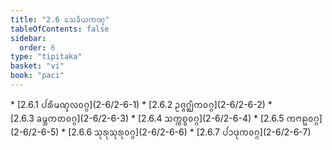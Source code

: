 ```yaml
---
title: "2.6 ᩈᩮᨡᩥᨿᨠᨱ᩠ᨯ"
tableOfContents: false
sidebar:
  order: 6
type: "tipitaka"
basket: "vi"
book: "paci"
---
```



<DynamicBreadcrumb />



<TableOfContents book="paci" section="2.6">
* [2.6.1 ᨸᩁᩥᨾᨱ᩠ᨯᩃᩅᨣ᩠ᨣ](2-6/2-6-1)
* [2.6.2 ᩏᨩ᩠ᨩᨣ᩠ᨥᩥᨠᩅᨣ᩠ᨣ](2-6/2-6-2)
* [2.6.3 ᨡᨾ᩠ᨽᨠᨲᩅᨣ᩠ᨣ](2-6/2-6-3)
* [2.6.4 ᩈᨠ᩠ᨠᨧ᩠ᨧᩅᨣ᩠ᨣ](2-6/2-6-4)
* [2.6.5 ᨠᨻᩊᩅᨣ᩠ᨣ](2-6/2-6-5)
* [2.6.6 ᩈᩩᩁᩩᩈᩩᩁᩩᩅᨣ᩠ᨣ](2-6/2-6-6)
* [2.6.7 ᨸᩣᨴᩩᨠᩅᨣ᩠ᨣ](2-6/2-6-7)
</TableOfContents>